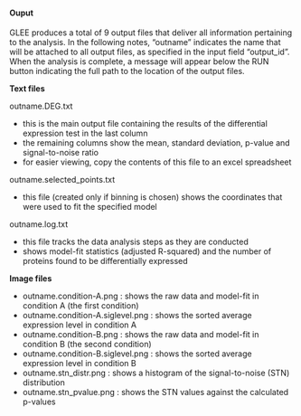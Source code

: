 
#### Ouput

GLEE produces a total of 9 output files that deliver all information pertaining to the analysis. In the following notes, "outname" indicates the name that will be attached to all output files, as specified in the input field "output_id". When the analysis is complete, a message will appear below the RUN button indicating the full path to the location of the output files.

**Text files**

outname.DEG.txt

- this is the main output file containing the results of the differential expression test in the last column
- the remaining columns show the mean, standard deviation, p-value and signal-to-noise ratio
- for easier viewing, copy the contents of this file to an excel spreadsheet

outname.selected_points.txt

- this file (created only if binning is chosen) shows the coordinates that were used to fit the specified model

outname.log.txt

- this file tracks the data analysis steps as they are conducted
- shows model-fit statistics (adjusted R-squared) and the number of proteins found to be differentially expressed


**Image files**

- outname.condition-A.png : shows the raw data and model-fit in condition A (the first condition)
- outname.condition-A.siglevel.png : shows the sorted average expression level in condition A
- outname.condition-B.png : shows the raw data and model-fit in condition B (the second condition)
- outname.condition-B.siglevel.png : shows the sorted average expression level in condition B
- outname.stn_distr.png : shows a histogram of the signal-to-noise (STN) distribution
- outname.stn_pvalue.png : shows the STN values against the calculated p-values 

